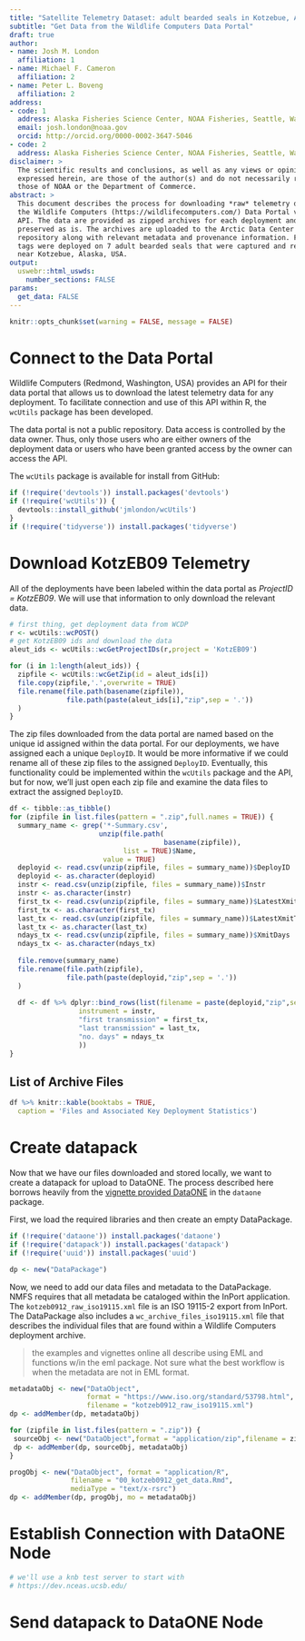 ```yaml
---
title: "Satellite Telemetry Dataset: adult bearded seals in Kotzebue, Alaska (raw archive)"
subtitle: "Get Data from the Wildlife Computers Data Portal"
draft: true
author:
- name: Josh M. London
  affiliation: 1
- name: Michael F. Cameron
  affiliation: 2
- name: Peter L. Boveng
  affiliation: 2
address:
- code: 1
  address: Alaska Fisheries Science Center, NOAA Fisheries, Seattle, Washington, USA 
  email: josh.london@noaa.gov
  orcid: http://orcid.org/0000-0002-3647-5046
- code: 2
  address: Alaska Fisheries Science Center, NOAA Fisheries, Seattle, Washington, USA 
disclaimer: >
  The scientific results and conclusions, as well as any views or opinions 
  expressed herein, are those of the author(s) and do not necessarily reflect 
  those of NOAA or the Department of Commerce.
abstract: >
  This document describes the process for downloading *raw* telemetry data from
  the Wildlife Computers (https://wildlifecomputers.com/) Data Portal via their
  API. The data are provided as zipped archives for each deployment and are
  preserved as is. The archives are uploaded to the Arctic Data Center
  repository along with relevant metadata and provenance information. Fourteen
  tags were deployed on 7 adult bearded seals that were captured and released
  near Kotzebue, Alaska, USA.
output: 
  uswebr::html_uswds:
    number_sections: FALSE
params:
  get_data: FALSE
---
```


```r
knitr::opts_chunk$set(warning = FALSE, message = FALSE)
```

# Connect to the Data Portal

Wildlife Computers (Redmond, Washington, USA) provides an API for their data
portal that allows us to download the latest telemetry data for any deployment. 
To facilitate connection and use of this API within R, the `wcUtils` package
has been developed.

The data portal is not a public repository. Data access is controlled by the
data owner. Thus, only those users who are either owners of the deployment 
data or users who have been granted access by the owner can access the API.

The `wcUtils` package is available for install from GitHub:

```r
if (!require('devtools')) install.packages('devtools')
if (!require('wcUtils')) {
  devtools::install_github('jmlondon/wcUtils')
}
if (!require('tidyverse')) install.packages('tidyverse')
```


# Download KotzEB09 Telemetry

All of the deployments have been labeled within the data portal as 
*ProjectID = KotzEB09*. We will use that information to only download the 
relevant data.

```r
# first thing, get deployment data from WCDP
r <- wcUtils::wcPOST()
# get KotzEB09 ids and download the data
aleut_ids <- wcUtils::wcGetProjectIDs(r,project = 'KotzEB09')

for (i in 1:length(aleut_ids)) {
  zipfile <- wcUtils::wcGetZip(id = aleut_ids[i])
  file.copy(zipfile,'.',overwrite = TRUE)
  file.rename(file.path(basename(zipfile)),
              file.path(paste(aleut_ids[i],"zip",sep = '.'))
  )
}
```

The zip files downloaded from the data portal are named based on the 
unique id assigned within the data portal. For our deployments, we have 
assigned each a unique `DeployID`. It would be more informative if we could
rename all of these zip files to the assigned `DeployID`. Eventually, this
functionality could be implemented within the `wcUtils` package and the API,
but for now, we'll just open each zip file and examine the data files to
extract the assigned `DeployID`.

```r
df <- tibble::as_tibble()
for (zipfile in list.files(pattern = ".zip",full.names = TRUE)) {
  summary_name <- grep('*-Summary.csv',
                      unzip(file.path(
                                      basename(zipfile)),
                            list = TRUE)$Name,
                       value = TRUE)
  deployid <- read.csv(unzip(zipfile, files = summary_name))$DeployID
  deployid <- as.character(deployid)
  instr <- read.csv(unzip(zipfile, files = summary_name))$Instr
  instr <- as.character(instr)
  first_tx <- read.csv(unzip(zipfile, files = summary_name))$LatestXmitTime
  first_tx <- as.character(first_tx)
  last_tx <- read.csv(unzip(zipfile, files = summary_name))$LatestXmitTime
  last_tx <- as.character(last_tx)
  ndays_tx <- read.csv(unzip(zipfile, files = summary_name))$XmitDays
  ndays_tx <- as.character(ndays_tx)
  
  file.remove(summary_name)
  file.rename(file.path(zipfile),
              file.path(paste(deployid,"zip",sep = '.'))
  )
  
  df <- df %>% dplyr::bind_rows(list(filename = paste(deployid,"zip",sep = '.'),
                 instrument = instr,
                 "first transmission" = first_tx,
                 "last transmission" = last_tx,
                 "no. days" = ndays_tx
                 ))
}
```

## List of Archive Files

```r
df %>% knitr::kable(booktabs = TRUE,
  caption = 'Files and Associated Key Deployment Statistics')
```

# Create datapack

Now that we have our files downloaded and stored locally, we want to create a
datapack for upload to DataONE. The process described here borrows heavily from
the [vignette provided DataONE](https://cran.r-project.org/web/packages/dataone/vignettes/upload-data.html) in the `dataone` package.

First, we load the required libraries and then create an empty DataPackage.

```r
if (!require('dataone')) install.packages('dataone')
if (!require('datapack')) install.packages('datapack')
if (!require('uuid')) install.packages('uuid')

dp <- new("DataPackage")
```

Now, we need to add our data files and metadata to the DataPackage. NMFS requires
that all metadata be cataloged within the InPort application. The
`kotzeb0912_raw_iso19115.xml` file is an ISO 19115-2 export from InPort. The 
DataPackage also includes a `wc_archive_files_iso19115.xml` file that
describes the individual files that are found within a Wildlife Computers
deployment archive.

> the examples and vignettes online all describe using EML and functions w/in
the eml package. Not sure what the best workflow is when the metadata are not
in EML format.

```r
metadataObj <- new("DataObject", 
                   format = "https://www.iso.org/standard/53798.html",
                   filename = "kotzeb0912_raw_iso19115.xml")
dp <- addMember(dp, metadataObj)

for (zipfile in list.files(pattern = ".zip")) {
 sourceObj <- new("DataObject",format = "application/zip",filename = zipfile)
 dp <- addMember(dp, sourceObj, metadataObj)
}

progObj <- new("DataObject", format = "application/R", 
               filename = "00_kotzeb0912_get_data.Rmd", 
               mediaType = "text/x-rsrc")
dp <- addMember(dp, progObj, mo = metadataObj)
```

# Establish Connection with DataONE Node

```r
# we'll use a knb test server to start with
# https://dev.nceas.ucsb.edu/


```

# Send datapack to DataONE Node
